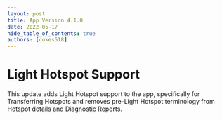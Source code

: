 ```yaml
---
layout: post
title: App Version 4.1.0
date: 2022-05-17
hide_table_of_contents: true
authors: [cokes518]
---
```


# Light Hotspot Support

This update adds Light Hotspot support to the app, specifically for Transferring Hotspots and
removes pre-Light Hotspot terminology from Hotspot details and Diagnostic Reports.
